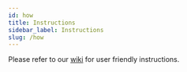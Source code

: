 ```yaml
---
id: how
title: Instructions
sidebar_label: Instructions
slug: /how
---
```



Please refer to our [wiki](https://cryptexfinance.notion.site/Cryptex-Finance-Wiki-9f29021042df4da6b6887553a879d691) for user friendly instructions.
